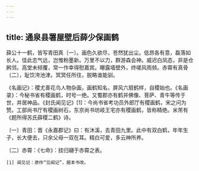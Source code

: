 ```yaml
---
---
---
```

title: 通泉县署屋壁后薛少保画鹤
---




薛公十一鹤，皆写青田真〔一〕。画色久欲尽，苍然犹出尘。低昂各有意，磊落如长人。佳此志气远，岂惟粉墨新。万里不以力，群游森会神。威迟白凤态，非是仓鹒邻。高堂未倾覆，常一作幸得慰嘉宾。曝露墙壁外，终嗟风雨频。赤霄有真骨〔二〕，耻饮洿池津。冥冥任所往，脱略谁能驯。

《名画记》：稷尤善花鸟人物杂画，画鹤知名，屏风六扇鹤样，自稷始也。《名画录》：今秘书省有稷画鹤，时号一绝。又蜀郡亦有鹤并佛像、菩萨、青牛等传于世，并居神品。《封氏闻见记》[1]：今尚书省考功员外郎厅有稷画鹤，宋之问为赞。工部尚书厅有稷画树石，东京尚书坊岐王宅亦有稷画鹤，皆称精绝。米芾有《题所得苏氏薛稷二鹤》诗。

〔一〕青田：晋《永嘉郡记》曰：有沐溪，去青田九里。此中有双白鹤，年年生子，长大便去，只余父母一双在耳。精白可爱，多云神所养。

〔二〕赤霄：《七命》：挂归翮于赤霄之表。

	[1] 闻见记：原作“见闻记”，据本书改。